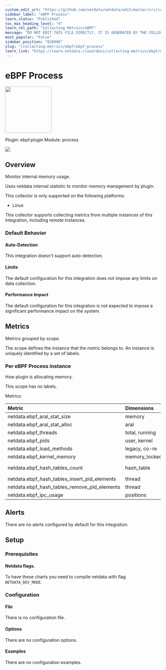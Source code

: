 ```yaml
---
custom_edit_url: "https://github.com/netdata/netdata/edit/master/src/collectors/ebpf.plugin/metadata.yaml"
sidebar_label: "eBPF Process"
learn_status: "Published"
toc_max_heading_level: "4"
learn_rel_path: "Collecting Metrics/eBPF"
message: "DO NOT EDIT THIS FILE DIRECTLY, IT IS GENERATED BY THE COLLECTOR'S metadata.yaml FILE"
most_popular: "False"
sidebar_position: "920090"
slug: "/collecting-metrics/ebpf/ebpf-process"
learn_link: "https://learn.netdata.cloud/docs/collecting-metrics/ebpf/ebpf-process"
---
```



# eBPF Process


<img src="https://netdata.cloud/img/ebpf.jpg" width="150"/>


Plugin: ebpf.plugin
Module: process

<img src="https://img.shields.io/badge/maintained%20by-Netdata-%2300ab44" />

## Overview

Monitor internal memory usage.

Uses netdata internal statistic to monitor memory management by plugin.

This collector is only supported on the following platforms:

- Linux

This collector supports collecting metrics from multiple instances of this integration, including remote instances.


### Default Behavior

#### Auto-Detection

This integration doesn't support auto-detection.

#### Limits

The default configuration for this integration does not impose any limits on data collection.

#### Performance Impact

The default configuration for this integration is not expected to impose a significant performance impact on the system.


## Metrics

Metrics grouped by *scope*.

The scope defines the instance that the metric belongs to. An instance is uniquely identified by a set of labels.



### Per eBPF Process instance

How plugin is allocating memory.

This scope has no labels.

Metrics:

| Metric | Dimensions | Unit |
|:------|:----------|:----|
| netdata.ebpf_aral_stat_size | memory | bytes |
| netdata.ebpf_aral_stat_alloc | aral | calls |
| netdata.ebpf_threads | total, running | threads |
| netdata.ebpf_pids | user, kernel | pids |
| netdata.ebpf_load_methods | legacy, co-re | methods |
| netdata.ebpf_kernel_memory | memory_locked | bytes |
| netdata.ebpf_hash_tables_count | hash_table | hash tables |
| netdata.ebpf_hash_tables_insert_pid_elements | thread | rows |
| netdata.ebpf_hash_tables_remove_pid_elements | thread | rows |
| netdata.ebpf_ipc_usage | positions | % |



## Alerts

There are no alerts configured by default for this integration.


## Setup

### Prerequisites

#### Netdata flags.

To have these charts you need to compile netdata with flag `NETDATA_DEV_MODE`.


### Configuration

#### File

There is no configuration file.
#### Options



There are no configuration options.

#### Examples
There are no configuration examples.


